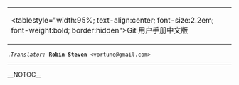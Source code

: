 
{| border="1" cellpadding="2" cellspacing="0"
| <tablestyle="width:95%; text-align:center; font-size:2.2em; font-weight:bold; border:hidden">Git 用户手册中文版
| 
|}
 .<i>Translator:</i> <b>Robin Steven</b> <vortune@gmail.com>
-----

__NOTOC__